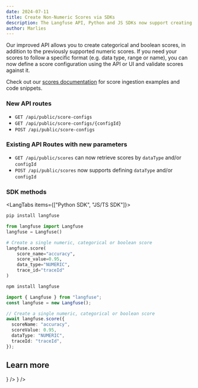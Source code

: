 ```yaml
---
date: 2024-07-11
title: Create Non-Numeric Scores via SDKs
description: The Langfuse API, Python and JS SDKs now support creating categorical, boolean and numeric scores.
author: Marlies
---
```



<ChangelogHeader />

Our improved API allows you to create categorical and boolean scores, in addition to the previously supported numeric scores. If you need your scores to follow a specific format (e.g. data type, range or name), you can now define a score configuration using the API or UI and validate scores against it.

Check out our [scores documentation](/docs/evaluation/features/evaluation-methods/custom-scores) for score ingestion examples and code snippets.

### New API routes

- `GET /api/public/score-configs`
- `GET /api/public/score-configs/{configId}`
- `POST /api/public/score-configs`

### Existing API Routes with new parameters

- `GET /api/public/scores` can now retrieve scores by `dataType` and/or `configId`
- `POST /api/public/scores` now supports defining `dataType` and/or `configId`

### SDK methods

<LangTabs items={["Python SDK", "JS/TS SDK"]}>
<Tab>

```bash
pip install langfuse
```

```python
from langfuse import Langfuse
langfuse = Langfuse()

# Create a single numeric, categorical or boolean score
langfuse.score(
    score_name="accuracy",
    score_value=0.95,
    data_type="NUMERIC",
    trace_id="traceId"
)
```

</Tab>
<Tab>

```bash
npm install langfuse
```

```ts
import { Langfuse } from "langfuse";
const langfuse = new Langfuse();

// Create a single numeric, categorical or boolean score
await langfuse.score({
  scoreName: "accuracy",
  scoreValue: 0.95,
  dataType: "NUMERIC",
  traceId: "traceId",
});
```

</Tab>
</Tabs>

## Learn more

<Cards num={3}>
  <Card title="Score Docs" href="/docs/evaluation/features/evaluation-methods/custom-scores" icon={<BookOpen />} />
  <Card
    title="API Reference"
    href="https://api.reference.langfuse.com"
    icon={<BookOpen />}
  />
</Cards>
